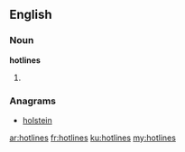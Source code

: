 ==English==

===Noun===
'''hotlines'''

# {{plural of|[[hotline]]}}

===Anagrams===
* [[holstein#English|holstein]]

[[ar:hotlines]]
[[fr:hotlines]]
[[ku:hotlines]]
[[my:hotlines]]